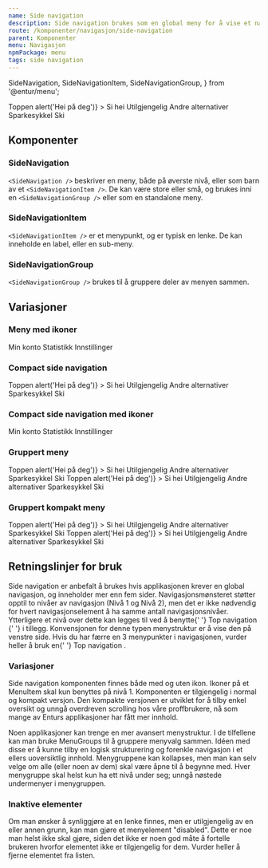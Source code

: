 ```yaml
---
name: Side navigation
description: Side navigation brukes som en global meny for å vise et navigasjons-hierarki med ett til to nivåer.
route: /komponenter/navigasjon/side-navigation
parent: Komponenter
menu: Navigasjon
npmPackage: menu
tags: side navigation
---
```


  SideNavigation,
  SideNavigationItem,
  SideNavigationGroup,
} from '@entur/menu';

<PageHeader />

<Playground hideContrastOption={true}>
  <SideNavigation>
    <SideNavigationItem href="#menyer">Toppen</SideNavigationItem>
    <SideNavigationItem
      as="button"
      type="button"
      onClick={() => alert('Hei på deg')}
    >
      Si hei
    </SideNavigationItem>
    <SideNavigationItem disabled={true}>Utilgjengelig</SideNavigationItem>
    <SideNavigationItem>
      Andre alternativer
      <SideNavigation>
        <SideNavigationItem active={true} href="#">
          Sparkesykkel
        </SideNavigationItem>
        <SideNavigationItem disabled={true}>Ski</SideNavigationItem>
      </SideNavigation>
    </SideNavigationItem>
  </SideNavigation>
</Playground>

## Komponenter

### SideNavigation

<ImportStatement imports="SideNavigation" />
<Props of={SideNavigation} />

`<SideNavigation />` beskriver en meny, både på øverste nivå, eller som barn av et `<SideNavigationItem />`. De kan være store eller små, og brukes inni en `<SideNavigationGroup />` eller som en standalone meny.

### SideNavigationItem

<ImportStatement imports="SideNavigationItem" />
<Props of={SideNavigationItem} />

`<SideNavigationItem />` er et menypunkt, og er typisk en lenke. De kan inneholde en label, eller en sub-meny.

### SideNavigationGroup

<ImportStatement imports="SideNavigationGroup" />
<Props of={SideNavigationGroup} />

`<SideNavigationGroup />` brukes til å gruppere deler av menyen sammen.

## Variasjoner

### Meny med ikoner

<Playground hideContrastOption={true}>
  <SideNavigation>
    <SideNavigationItem active={true} href="#">
      <UserIcon /> Min konto
    </SideNavigationItem>
    <SideNavigationItem disabled={true}>
      <StatsIcon /> Statistikk
    </SideNavigationItem>
    <SideNavigationItem href="#">
      <SettingsIcon /> Innstillinger
    </SideNavigationItem>
  </SideNavigation>
</Playground>

### Compact side navigation

<Playground hideContrastOption={true}>
  <SideNavigation size="small">
    <SideNavigationItem href="#menyer" active={true}>
      Toppen
    </SideNavigationItem>
    <SideNavigationItem
      as="button"
      type="button"
      onClick={() => alert('Hei på deg')}
    >
      Si hei
    </SideNavigationItem>
    <SideNavigationItem disabled={true}>Utilgjengelig</SideNavigationItem>
    <SideNavigationItem>
      Andre alternativer
      <SideNavigation size="small">
        <SideNavigationItem href="#">Sparkesykkel</SideNavigationItem>
        <SideNavigationItem disabled={true}>Ski</SideNavigationItem>
      </SideNavigation>
    </SideNavigationItem>
  </SideNavigation>
</Playground>

### Compact side navigation med ikoner

<Playground hideContrastOption={true}>
  <SideNavigation size="small">
    <SideNavigationItem active={true} href="#">
      <UserIcon /> Min konto
    </SideNavigationItem>
    <SideNavigationItem disabled={true}>
      <StatsIcon /> Statistikk
    </SideNavigationItem>
    <SideNavigationItem href="#">
      <SettingsIcon /> Innstillinger
    </SideNavigationItem>
  </SideNavigation>
</Playground>

### Gruppert meny

<Playground hideContrastOption={true}>
  <SideNavigationGroup title="En gruppe">
    <SideNavigation>
      <SideNavigationItem href="#menyer" active={true}>
        Toppen
      </SideNavigationItem>
      <SideNavigationItem
        as="button"
        type="button"
        onClick={() => alert('Hei på deg')}
      >
        Si hei
      </SideNavigationItem>
      <SideNavigationItem disabled={true}>Utilgjengelig</SideNavigationItem>
      <SideNavigationItem>
        Andre alternativer
        <SideNavigation>
          <SideNavigationItem href="#">Sparkesykkel</SideNavigationItem>
          <SideNavigationItem disabled={true}>Ski</SideNavigationItem>
        </SideNavigation>
      </SideNavigationItem>
    </SideNavigation>
  </SideNavigationGroup>
  <SideNavigationGroup title="Enda en gruppe">
    <SideNavigation>
      <SideNavigationItem href="#menyer" active={true}>
        Toppen
      </SideNavigationItem>
      <SideNavigationItem
        as="button"
        type="button"
        onClick={() => alert('Hei på deg')}
      >
        Si hei
      </SideNavigationItem>
      <SideNavigationItem disabled={true}>Utilgjengelig</SideNavigationItem>
      <SideNavigationItem>
        Andre alternativer
        <SideNavigation>
          <SideNavigationItem href="#">Sparkesykkel</SideNavigationItem>
          <SideNavigationItem disabled={true}>Ski</SideNavigationItem>
        </SideNavigation>
      </SideNavigationItem>
    </SideNavigation>
  </SideNavigationGroup>
</Playground>

### Gruppert kompakt meny

<Playground hideContrastOption={true}>
  <SideNavigationGroup title="En gruppe" defaultOpen={true}>
    <SideNavigation size="small">
      <SideNavigationItem href="#menyer" active={true}>
        Toppen
      </SideNavigationItem>
      <SideNavigationItem
        as="button"
        type="button"
        onClick={() => alert('Hei på deg')}
      >
        Si hei
      </SideNavigationItem>
      <SideNavigationItem disabled={true}>Utilgjengelig</SideNavigationItem>
      <SideNavigationItem>
        Andre alternativer
        <SideNavigation size="small">
          <SideNavigationItem href="#">Sparkesykkel</SideNavigationItem>
          <SideNavigationItem disabled={true}>Ski</SideNavigationItem>
        </SideNavigation>
      </SideNavigationItem>
    </SideNavigation>
  </SideNavigationGroup>
  <SideNavigationGroup title="Enda en gruppe" defaultOpen={true}>
    <SideNavigation size="small">
      <SideNavigationItem href="#menyer" active={true}>
        Toppen
      </SideNavigationItem>
      <SideNavigationItem
        as="button"
        type="button"
        onClick={() => alert('Hei på deg')}
      >
        Si hei
      </SideNavigationItem>
      <SideNavigationItem disabled={true}>Utilgjengelig</SideNavigationItem>
      <SideNavigationItem>
        Andre alternativer
        <SideNavigation size="small">
          <SideNavigationItem href="#">Sparkesykkel</SideNavigationItem>
          <SideNavigationItem disabled={true}>Ski</SideNavigationItem>
        </SideNavigation>
      </SideNavigationItem>
    </SideNavigation>
  </SideNavigationGroup>
</Playground>

## Retningslinjer for bruk

<Paragraph>
  Side navigation er anbefalt å brukes hvis applikasjonen krever en global
  navigasjon, og inneholder mer enn fem sider. Navigasjonsmønsteret støtter
  opptil to nivåer av navigasjon (Nivå 1 og Nivå 2), men det er ikke nødvendig
  for hvert navigasjonselement å ha samme antall navigasjonsnivåer. Ytterligere
  et nivå over dette kan legges til ved å benytte{' '}
  <LinkText as={Link} to="/komponenter/navigasjon/top-navigation">
    Top navigation
  </LinkText>{' '}
  i tillegg. Konvensjonen for denne typen menystruktur er å vise den på venstre
  side. Hvis du har færre en 3 menypunkter i navigasjonen, vurder heller å bruk
  en{' '}
  <LinkText as={Link} to="/komponenter/navigasjon/top-navigation">
    Top navigation
  </LinkText>
  .
</Paragraph>

### Variasjoner

Side navigation komponenten finnes både med og uten ikon.
Ikoner på et MenuItem skal kun benyttes på nivå 1. Komponenten er tilgjengelig i normal og kompakt versjon.
Den kompakte versjonen er utviklet for å tilby enkel oversikt og unngå overdreven scrolling hos våre proffbrukere,
nå som mange av Enturs applikasjoner har fått mer innhold.

Noen applikasjoner kan trenge en mer avansert menystruktur. I de tilfellene kan man bruke MenuGroups til å gruppere menyvalg sammen.
Idéen med disse er å kunne tilby en logisk strukturering og forenkle navigasjon i et ellers uoversiktlig innhold.
Menygruppene kan kollapses, men man kan selv velge om alle (eller noen av dem) skal være åpne til å begynne med.
Hver menygruppe skal helst kun ha ett nivå under seg; unngå nøstede undermenyer i menygruppen.

### Inaktive elementer

Om man ønsker å synliggjøre at en lenke finnes, men er utilgjengelig av en eller annen grunn,
kan man gjøre et menyelement "disabled". Dette er noe man helst ikke skal gjøre,
siden det ikke er noen god måte å fortelle brukeren hvorfor elementet ikke er tilgjengelig for dem.
Vurder heller å fjerne elementet fra listen.
